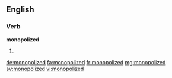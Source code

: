 ==English==

===Verb===
'''monopolized'''

# {{past of|monopolize}}

[[de:monopolized]]
[[fa:monopolized]]
[[fr:monopolized]]
[[mg:monopolized]]
[[sv:monopolized]]
[[vi:monopolized]]